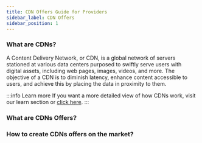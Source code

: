 ```yaml
---
title: CDN Offers Guide for Providers
sidebar_label: CDN Offers
sidebar_position: 1
---
```


### What are CDNs?

A Content Delivery Network, or CDN, is a global network of servers stationed at various data centers purposed to swiftly serve users with digital assets, including web pages, images, videos, and more. The objective of a CDN is to diminish latency, enhance content accessible to users, and achieve this by placing the data in proximity to them.

:::info Learn more
If you want a more detailed view of how CDNs work, visit our learn section or [click here](/learn/media-cloud-infrastructure/cdn-about).
:::

### What are CDNs Offers?

### How to create CDNs offers on the market?

